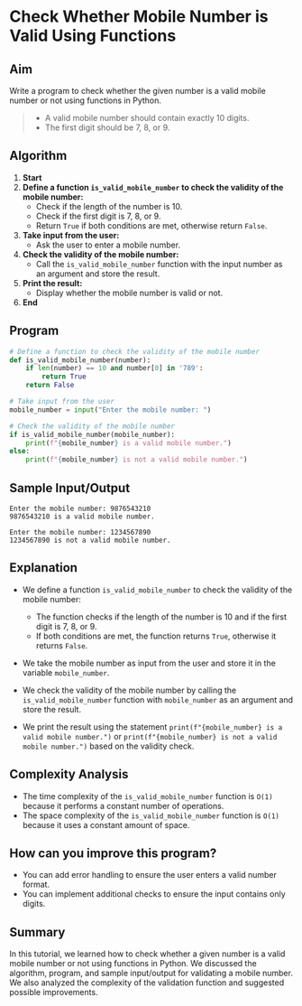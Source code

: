# Check Whether Mobile Number is Valid Using Functions

## Aim

Write a program to check whether the given number is a valid mobile number or not using functions in Python.

> * A valid mobile number should contain exactly 10 digits.
> * The first digit should be 7, 8, or 9.

## Algorithm

1. **Start**
2. **Define a function `is_valid_mobile_number` to check the validity of the mobile number:**
   - Check if the length of the number is 10.
   - Check if the first digit is 7, 8, or 9.
   - Return `True` if both conditions are met, otherwise return `False`.
3. **Take input from the user:**
   - Ask the user to enter a mobile number.
4. **Check the validity of the mobile number:**
   - Call the `is_valid_mobile_number` function with the input number as an argument and store the result.
5. **Print the result:**
   - Display whether the mobile number is valid or not.
6. **End**

## Program

```python filename="validate_mobile_number.py" copy showLineNumbers
# Define a function to check the validity of the mobile number
def is_valid_mobile_number(number):
    if len(number) == 10 and number[0] in '789':
        return True
    return False

# Take input from the user
mobile_number = input("Enter the mobile number: ")

# Check the validity of the mobile number
if is_valid_mobile_number(mobile_number):
    print(f"{mobile_number} is a valid mobile number.")
else:
    print(f"{mobile_number} is not a valid mobile number.")
```

## Sample Input/Output

```plaintext
Enter the mobile number: 9876543210
9876543210 is a valid mobile number.

Enter the mobile number: 1234567890
1234567890 is not a valid mobile number.
```

## Explanation

* We define a function `is_valid_mobile_number` to check the validity of the mobile number:
  - The function checks if the length of the number is 10 and if the first digit is 7, 8, or 9.
  - If both conditions are met, the function returns `True`, otherwise it returns `False`.

* We take the mobile number as input from the user and store it in the variable `mobile_number`.
* We check the validity of the mobile number by calling the `is_valid_mobile_number` function with `mobile_number` as an argument and store the result.
* We print the result using the statement `print(f"{mobile_number} is a valid mobile number.")` or `print(f"{mobile_number} is not a valid mobile number.")` based on the validity check.

## Complexity Analysis

* The time complexity of the `is_valid_mobile_number` function is `O(1)` because it performs a constant number of operations.
* The space complexity of the `is_valid_mobile_number` function is `O(1)` because it uses a constant amount of space.

## How can you improve this program?

* You can add error handling to ensure the user enters a valid number format.
* You can implement additional checks to ensure the input contains only digits.

## Summary

In this tutorial, we learned how to check whether a given number is a valid mobile number or not using functions in Python. We discussed the algorithm, program, and sample input/output for validating a mobile number. We also analyzed the complexity of the validation function and suggested possible improvements.